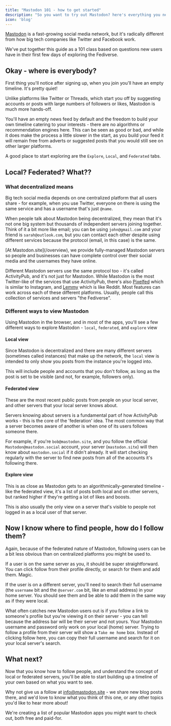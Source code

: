```yaml
---
title: "Mastodon 101 - how to get started"
description: "So you want to try out Mastodon? here's everything you need to know"
icon: 'blog'
---
```


[Mastodon](https://joinmastodon.org) is a fast-growing social media network, but it's radically different from how big tech companies like Twitter and Facebook work.

We've put together this guide as a 101 class based on questions new users have in their first few days of exploring the Fediverse.

## Okay - where is everybody?

First thing you'll notice after signing up, when you join you'll have an empty timeline. It's pretty quiet!

Unlike platforms like Twitter or Threads, which start you off by suggesting accounts or posts with large numbers of followers or likes, Mastodon is much more hands-off.

You'll have an empty news feed by default and the freedom to build your own timeline catering to your interests - there are no algorithms or recommendation engines here. This can be seen as good or bad, and while it does make the process a little slower in the start, as you build your feed it will remain free from adverts or suggested posts that you would still see on other larger platforms.

A good place to start exploring are the `Explore`, `Local`, and `Federated` tabs.

## Local? Federated?  What??

### What decentralized means

Big tech social media depends on one centralized platform that all users share - for example, when you use Twitter, everyone on there is using the same service and has a username that's just `@name`.

When people talk about Mastodon being decentralized, they mean that it's not one big system but thousands of independent servers joining together. Think of it a bit more like email; you can be using `john@gmail.com` and your friend is `sarah@outlook.com`, but you can contact each other despite using different services because the protocol (email, in this case) is the same.

<Card title="Do you want your own custom Mastodon username?" icon="signature" iconType="duotone" color="#069069" href="/managed-instance/domain-name">
[At Mastodon.site](/overview), we provide fully-managed Mastodon servers so people and businesses can have complete control over their social media and the usernames they have online.
</Card>

Different Mastodon servers use the same protocol too - it's called ActivityPub, and it's not just for Mastodon. While Mastodon is the most Twitter-like of the services that use ActivityPub, there's also [Pixelfed](https://pixelfed.org) which is similar to Instagram, and [Lemmy](https://join-lemmy.org) which is like Reddit. Most features can work across each of these different platforms. Usually, people call this collection of services and servers "the Fediverse".

### Different ways to view Mastodon

Using Mastodon in the browser, and in most of the apps, you'll see a few different ways to explore Mastodon - `local`, `federated`, and `explore` view

#### Local view

Since Mastodon is decentralized and there are many different servers (sometimes called instances) that make up the network, the `local` view is intended to only show you posts from the instance you're logged into.

This will include people and accounts that you don't follow, as long as the post is set to be visible (and not, for example, followers only).

#### Federated view

These are the most recent public posts from people on your local server, and other servers that your local server knows about.

Servers knowing about servers is a fundamental part of how ActivityPub works - this is the core of the 'federation' idea. The most common way that a server becomes aware of another is when one of its users follows someone there.

For example, if you're `bob@mastodon.site`, and you follow the official `Mastodon@mastodon.social` account, your server (`mastodon.site`) will then know about `mastodon.social` if it didn't already. It will start checking regularly with the server to find new posts from all of the accounts it's following there.

#### Explore view

This is as close as Mastodon gets to an algorithmically-generated timeline - like the federated view, it's a list of posts both local and on other servers, but ranked higher if they're getting a lot of likes and boosts.

This is also usually the only view on a server that's visible to people not logged in as a local user of that server.

## Now I know where to find people, how do I follow them?

Again, because of the federated nature of Mastodon, following users can be a bit less obvious than on centralized platforms you might be used to.

If a user is on the same server as you, it should be super straightforward. You can click follow from their profile directly, or search for them and add them. Magic.

If the user is on a different server, you'll need to search their full username (the `username` bit and the `@server.com` bit, like an email address) in your home server. You should see them and be able to add them in the same way as if they were local.

What often catches new Mastodon users out is if you follow a link to someone's profile but you're viewing it on their server - you can tell because the address bar will be their server and not yours. Your Mastodon username and password only work on your local (home) server. Trying to follow a profile from their server will show a `Take me home` box. Instead of clicking follow here, you can copy their full username and search for it on your local server's search.

## What next?

Now that you know how to follow people, and understand the concept of local or federated servers, you'll be able to start building up a timeline of your own based on what you want to see.

Why not give us a follow at [info@mastodon.site](https://social.mastodon.site/@info) - we share new blog posts there, and we'd love to know what you think of this one, or any other topics you'd like to hear more about!

<Card title="Check out Mastodon apps for iPhone and Android" icon="grid-2" iconType="duotone" color="#069069" href="/learn/best-apps">
We're creating a list of popular Mastodon apps you might want to check out, both free and paid-for.
</Card>